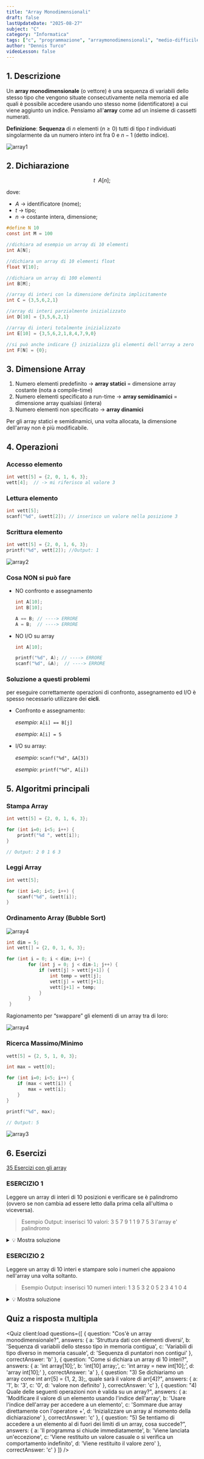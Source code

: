 ```yaml
---
title: "Array Monodimensionali"
draft: false
lastUpdateDate: "2025-08-27"
subject: "C"
category: "Informatica"
tags: ["c", "programmazione", "arraymonodimensionali", "medio-difficile"]
author: "Dennis Turco"
videoLesson: false
---
```


## 1. Descrizione

Un **array monodimensionale** (o vettore) è una sequenza di variabili dello stesso tipo che vengono situate consecutivamente nella memoria ed alle quali è possibile accedere usando uno stesso nome (identificatore) a cui viene aggiunto un indice. Pensiamo all'**array** come ad un insieme di cassetti numerati.

**Definizione**: **Sequenza** di $n$ elementi ($n ≥ 0$) tutti di tipo $t$ individuati singolarmente da un numero intero int fra 0 e $n-1$ (detto indice).

![array1](../../../assets/for_pages/array1.png)

## 2. Dichiarazione

$$
t \ \  A[n];
$$

dove:

- $A$ → identificatore (nome);
- $t$ → tipo;
- $n$ → costante intera, dimensione;

```c
#define N 10
const int M = 100

//dichiara ad esempio un array di 10 elementi
int A[N];

//dichiara un array di 10 elementi float
float V[10];

//dichiara un array di 100 elementi
int B[M];

//array di interi con la dimensione definita implicitamente
int C = {3,5,6,2,1}

//array di interi parzialmente inizializzato
int D[10] = {3,5,6,2,1}

//array di interi totalmente inizializzato
int E[10] = {3,5,6,2,1,8,4,7,9,0}

//si può anche indicare {} inizializza gli elementi dell'array a zero
int F[N] = {0};
```

## 3. Dimensione Array

1. Numero elementi predefinito → **array statici** = dimensione array costante (nota a compile-time)
2. Numero elementi specificato a run-time → **array semidinamici** = dimensione array qualsiasi (intera)
3. Numero elementi non specificato → **array dinamici**

<Aside variant="info">
Per gli array statici e semidinamici, una volta allocata, la dimensione dell'array non è più modificabile.
</Aside>

## 4. Operazioni

### Accesso elemento

```c
int vett[5] = {2, 0, 1, 6, 3};
vett[4];  // -> mi riferisco al valore 3
```

### Lettura elemento

```c
int vett[5];
scanf("%d", &vett[2]); // inserisco un valore nella posizione 3
```

### Scrittura elemento

```c
int vett[5] = {2, 0, 1, 6, 3};
printf("%d", vett[2]); //Output: 1
```

![array2](../../../assets/for_pages/array2.png)

### Cosa NON si può fare

- NO confronto e assegnamento

    ```c
    int A[10];
    int B[10];

    A == B; // ----> ERRORE
    A = B;  // ----> ERRORE
    ```

- NO I/O su array

    ```c
    int A[10];

    printf("%d", A); // ----> ERRORE
    scanf("%d", &A);  // ----> ERRORE
    ```

### Soluzione a questi problemi

per eseguire correttamente operazioni di confronto, assegnamento ed I/O è spesso necessario utilizzare dei **cicli**.

- Confronto e assegnamento:

    *esempio*: `A[i] == B[j]`

    *esempio*: `A[i] = 5`

- I/O su array:

    *esempio*:  `scanf("%d", &A[3])`

    *esempio*:  `printf("%d", A[i])`

## 5. Algoritmi principali

### Stampa Array

```c
int vett[5] = {2, 0, 1, 6, 3};

for (int i=0; i<5; i++) {
    printf("%d ", vett[i]);
}

// Output: 2 0 1 6 3
```

### Leggi Array

```c
int vett[5];

for (int i=0; i<5; i++) {
    scanf("%d", &vett[i]);
}
```

### Ordinamento Array (Bubble Sort)

![array4](https://giancarmelopittala.com/images/articles/bubble-sort.gif)

```c
int dim = 5;
int vett[] = {2, 0, 1, 6, 3};

for (int i = 0; i < dim; i++) {
        for (int j = 0; j < dim-1; j++) {
            if (vett[j] > vett[j+1]) {
                int temp = vett[j];
                vett[j] = vett[j+1];
                vett[j+1] = temp;
            }
        }
 }
```

Ragionamento per “swappare” gli elementi di un array tra di loro:

![array4](../../../assets/for_pages/array4.png)

### Ricerca Massimo/Minimo

```cpp
vett[5] = {2, 5, 1, 0, 3};

int max = vett[0];

for (int i=0; i<5; i++) {
    if (max < vett[i]) {
        max = vett[i];
    }
}

printf("%d", max);

// Output: 5
```

![array3](../../../assets/for_pages/array3.png)

## 6. Esercizi

[35 Esercizi con gli array](https://ticoprof.wordpress.com/2016/04/26/esercizi-con-gli-array/)

### ESERCIZIO 1

Leggere un array di interi di 10 posizioni e verificare se è palindromo (ovvero se non cambia ad essere letto dalla prima cella all'ultima o viceversa).

> Esempio Output:
inserisci 10 valori: 3 5 7 9 1 1 9 7 5 3
l'array e' palindromo
<details>
<summary>💡 Mostra soluzione</summary>

```c
#include <stdio.h>

int main() {
    int a[10];

    printf("inserisci 10 valori: ");
    for (int i=0; i<10; i++) {
        scanf("%d", &a[i]);
    }

    bool palindromo = true;

    for(int i=0; i<5; i++) {
        if(a[i] != a[9-i]) {
            palindromo = false;
        }
    }
    if(palindromo) {
        printf("l'array e' palindromo");
    }
    else {
        printf("l'array NON e' palindromo");
    }
}
```

</details>

### ESERCIZIO 2

Leggere un array di 10 interi e stampare solo i numeri che appaiono nell'array una volta soltanto.

> Esempio Output:
inserisci 10 numeri interi:  1 3 5 3 2 0 5 2 3 4
1 0 4
<details>
<summary>💡 Mostra soluzione</summary>

```c
#include <stdio.h>

int main(){
    int a[10];

    //memorizzo l'array
    printf("inserisci 10 numeri interi: ");
    for(int i=0; i<10; i++) {
        scanf("&d", &a[i]);
    }

    //per ogni numero dell'array
    for(int i=0;i<10;i++) {
        // voglio contare quante volte appare a[i]
        int volte=0;

        //controllo quante volte compare a[i]
        for(int j=0; j<10; j++) {
            if(a[j] == a[i]) {
                volte++;
            }
        }
        if(volte == 1) {
            printf("%d ", a[i]);
        }
    }
    return 0;
}
```

</details>


## Quiz a risposta multipla


<Quiz client:load questions={[
  {
    question: "Cos'è un array monodimensionale?",
    answers: {
      a: 'Struttura dati con elementi diversi',
      b: 'Sequenza di variabili dello stesso tipo in memoria contigua',
      c: 'Variabili di tipo diverso in memoria casuale',
      d: 'Sequenza di puntatori non contigui'
    },
    correctAnswer: 'b'
  },
  {
    question: "Come si dichiara un array di 10 interi?",
    answers: {
      a: 'int array[10];',
      b: 'int[10] array;',
      c: 'int array = new int[10];',
      d: 'array int[10];'
    },
    correctAnswer: 'a'
  },
  {
    question: "3) Se dichiariamo un array come int arr[5] = {1, 2, 3};, quale sarà il valore di arr[4]?",
    answers: { a: '1', b: '3', c: '0', d: 'valore non definito' },
    correctAnswer: 'c'
  },
  {
    question: "4) Quale delle seguenti operazioni non è valida su un array?",
    answers: {
      a: 'Modificare il valore di un elemento usando l\'indice dell\'array',
      b: 'Usare l\'indice dell\'array per accedere a un elemento',
      c: 'Sommare due array direttamente con l\'operatore +',
      d: 'Inizializzare un array al momento della dichiarazione'
    },
    correctAnswer: 'c'
  },
  {
    question: "5) Se tentiamo di accedere a un elemento al di fuori dei limiti di un array, cosa succede?",
    answers: {
      a: 'Il programma si chiude immediatamente',
      b: 'Viene lanciata un\'eccezione',
      c: 'Viene restituito un valore casuale o si verifica un comportamento indefinito',
      d: 'Viene restituito il valore zero'
    },
    correctAnswer: 'c'
  }
]} />

